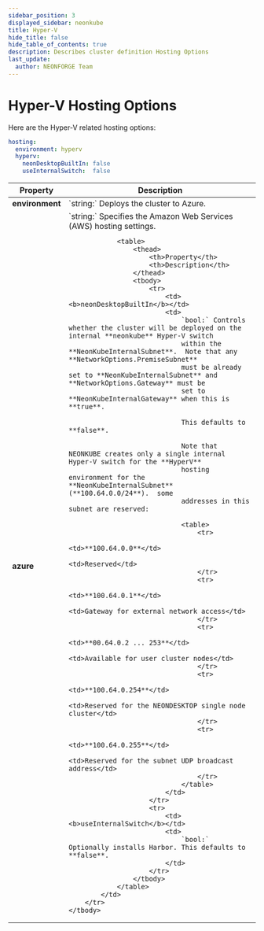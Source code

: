 ```yaml
---
sidebar_position: 3
displayed_sidebar: neonkube
title: Hyper-V
hide_title: false
hide_table_of_contents: true
description: Describes cluster definition Hosting Options
last_update:
  author: NEONFORGE Team
---
```



# Hyper-V Hosting Options

Here are the Hyper-V related hosting options:

```yaml
hosting:
  environment: hyperv
  hyperv:
    neonDesktopBuiltIn: false
    useInternalSwitch:  false

```

<table>
    <thead>
        <th>Property</th>
        <th>Description</th>
    </thead>
    <tbody>
        <tr>
            <td><b>environment</b></td>
            <td>
                `string:` Deploys the cluster to Azure.
            </td>
        </tr>
        <tr>
            <td><b>azure</b></td>
            <td>
                `string:` Specifies the Amazon Web Services (AWS) hosting settings.

                <table>
                    <thead>
                        <th>Property</th>
                        <th>Description</th>
                    </thead>
                    <tbody>
                        <tr>
                            <td><b>neonDesktopBuiltIn</b></td>
                            <td>
                                `bool:` Controls whether the cluster will be deployed on the internal **neonkube** Hyper-V switch
                                within the **NeonKubeInternalSubnet**.  Note that any **NetworkOptions.PremiseSubnet**
                                must be already set to **NeonKubeInternalSubnet** and **NetworkOptions.Gateway** must be 
                                set to **NeonKubeInternalGateway** when this is **true**.

                                This defaults to **false**.

                                Note that NEONKUBE creates only a single internal Hyper-V switch for the **HyperV**
                                hosting environment for the **NeonKubeInternalSubnet** (**100.64.0.0/24**).  some
                                addresses in this subnet are reserved:

                                <table>
                                    <tr>
                                        <td>**100.64.0.0**</td>
                                        <td>Reserved</td>
                                    </tr>
                                    <tr>
                                        <td>**100.64.0.1**</td>
                                        <td>Gateway for external network access</td>
                                    </tr>
                                    <tr>
                                        <td>**00.64.0.2 ... 253**</td>
                                        <td>Available for user cluster nodes</td>
                                    </tr>
                                    <tr>
                                        <td>**100.64.0.254**</td>
                                        <td>Reserved for the NEONDESKTOP single node cluster</td>
                                    </tr>
                                    <tr>
                                        <td>**100.64.0.255**</td>
                                        <td>Reserved for the subnet UDP broadcast address</td>
                                    </tr>
                                </table>
                            </td>
                        </tr>
                        <tr>
                            <td><b>useInternalSwitch</b></td>
                            <td>
                                `bool:` Optionally installs Harbor. This defaults to **false**.
                            </td>
                        </tr>
                    </tbody>
                </table>
            </td>
        </tr>
    </tbody>
</table>
